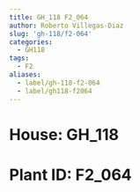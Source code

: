 ```yaml
---
title: GH_118 F2_064
author: Roberto Villegas-Diaz
slug: 'gh-118/f2-064'
categories:
  - GH118
tags:
  - F2
aliases:
  - label/gh-118-f2-064
  - label/gh118-f2064
---
```


# **House**: GH_118
# **Plant ID**: F2_064
